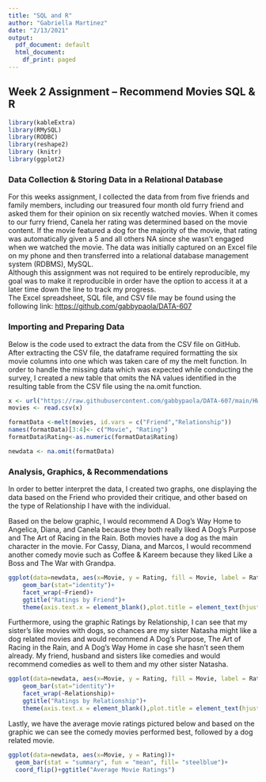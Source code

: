 ---
title: "SQL and R"
author: "Gabriella Martinez"
date: "2/13/2021"
output:
  pdf_document: default
  html_document:
    df_print: paged
---

## Week 2 Assignment – Recommend Movies SQL & R

```{r include=FALSE}
library(kableExtra)
library(RMySQL)
library(RODBC)
library(reshape2)
library (knitr)
library(ggplot2)
```

### Data Collection & Storing Data in a Relational Database
For this weeks assignment, I collected the data from from five friends and family members, including our treasured four month old furry friend and asked them for their opinion on six recently watched movies. When it comes to our furry friend, Canela her rating was determined based on the movie content. If the movie featured a dog for the majority of the movie, that rating was automatically given a 5 and all others NA since she wasn't engaged when we watched the movie. The data was initially captured on an Excel file on my phone and then transferred into a relational database management system (RDBMS), MySQL.  
Although this assignment was not required to be entirely reproducible, my goal was to make it reproducible in order have the option to access it at a later time down the line to track my progress.   
The Excel spreadsheet, SQL file, and CSV file may be found using the following link: <https://github.com/gabbypaola/DATA-607>  

### Importing and Preparing Data  
Below is the code used to extract the data from the CSV file on GitHub. After extracting the CSV file, the dataframe required formatting the six movie columns into one which was taken care of my the melt function. In order to handle the missing data which was expected while conducting the survey, I created a new table that omits the NA values identified in the resulting table from the CSV file using the na.omit function. 
```{r import_and_prep}
x <- url("https://raw.githubusercontent.com/gabbypaola/DATA-607/main/HW2%20Relational%20Database%20Storage.csv")
movies <- read.csv(x)

formatData <-melt(movies, id.vars = c("Friend","Relationship"))
names(formatData)[3:4]<- c("Movie", "Rating")
formatData$Rating<-as.numeric(formatData$Rating)

newdata <- na.omit(formatData)
```

### Analysis, Graphics, & Recommendations
In order to better interpret the data, I created two graphs, one displaying the data based on the Friend who provided their critique, and other based on the type of Relationship I have with the individual.   

Based on the below graphic, I would recommend A Dog's Way Home to Angelica, Diana, and Canela because they both really liked A Dog's Purpose and The Art of Racing in the Rain. Both movies have a dog as the main character in the movie. For Cassy, Diana, and Marcos, I would recommend another comedy movie such as Coffee & Kareem because they liked Like a Boss and The War with Grandpa.  
  
```{r echo=FALSE}
ggplot(data=newdata, aes(x=Movie, y = Rating, fill = Movie, label = Rating))+
    geom_bar(stat="identity")+ 
    facet_wrap(~Friend)+
    ggtitle("Ratings by Friend")+
    theme(axis.text.x = element_blank(),plot.title = element_text(hjust=0.5),legend.position = "right")

```
  
Furthermore, using the graphic Ratings by Relationship, I can see that my sister's like movies with dogs, so chances are my sister Natasha might like a dog related movies and would recommend A Dog's Purpose, The Art of Racing in the Rain, and A Dog's Way Home in case she hasn't seen them already. My friend, husband and sisters like comedies and would recommend comedies as well to them and my other sister Natasha.
```{r echo=FALSE}
ggplot(data=newdata, aes(x=Movie, y = Rating, fill = Movie, label = Rating))+
    geom_bar(stat="identity")+ 
    facet_wrap(~Relationship)+
    ggtitle("Ratings by Relationship")+
    theme(axis.text.x = element_blank(),plot.title = element_text(hjust=0.5),legend.position = "right")

```

Lastly, we have the average movie ratings pictured below and based on the graphic we can see the comedy movies performed best, followed by a dog related movie. 

```{r echo=FALSE}
ggplot(data=newdata, aes(x=Movie, y = Rating))+
  geom_bar(stat = "summary", fun = "mean", fill= "steelblue")+
  coord_flip()+ggtitle("Average Movie Ratings")
```
